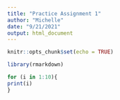 ```yaml
---
title: "Practice Assignment 1"
author: "Michelle"
date: "9/21/2021"
output: html_document
---
```


```r
knitr::opts_chunk$set(echo = TRUE)
```
```r
library(rmarkdown)
```

```r
for (i in 1:10){
print(i)
}
```



